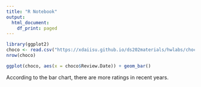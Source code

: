 ```yaml
---
title: "R Notebook"
output:
  html_document:
    df_print: paged
---
```



```r
library(ggplot2)
choco <- read.csv("https://xdaiisu.github.io/ds202materials/hwlabs/choco.csv")
nrow(choco)
```

```r
ggplot(choco, aes(x = choco$Review.Date)) + geom_bar()

```

According to the bar chart, there are more ratings in recent years.